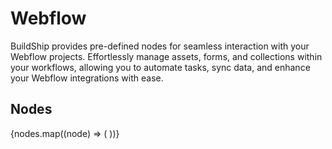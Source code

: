 
# Webflow

BuildShip provides pre-defined nodes for seamless interaction with your Webflow projects. Effortlessly manage assets,
forms, and collections within your workflows, allowing you to automate tasks, sync data, and enhance your Webflow
integrations with ease.

## Nodes

<Cards num={3}>
  {nodes.map((node) => (
    <NodeCard
      key={node.meta.id}
      title={node.meta.name}
      image={node.meta.icon.url}
      href={`/showcase/webflow/${node.meta.id}`}
    />
  ))}
</Cards>

